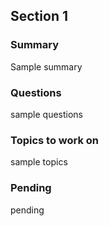 ## Section 1 {-}

### Summary {-}

Sample summary

### Questions {-}

sample questions

### Topics to work on {-}

sample topics

### Pending {-}

pending